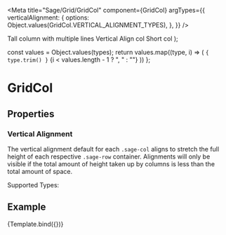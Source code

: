 




<Meta
  title="Sage/Grid/GridCol"
  component={GridCol}
  argTypes={{
    verticalAlignment: {
      options: Object.values(GridCol.VERTICAL_ALIGNMENT_TYPES),
    },
  }}
/>


  <Grid>
    <GridRow>
      <GridCol size="2" aria-label="Double column">
        <Card style={{ textAlign: 'center' }}>
          Tall column with multiple lines
        </Card>
      </GridCol>
      <GridCol size="2" aria-label="Single column" {...args}>
        <Card style={{ textAlign: 'center' }}>
          Vertical Align col
        </Card>
      </GridCol>
      <GridCol size="2" aria-label="Single column">
        <Card style={{ textAlign: 'center' }}>
          Short col
        </Card>
      </GridCol>
    </GridRow>
  </Grid>
);

  const values = Object.values(types);
  return values.map((type, i) => (
    <span key={type}>
      <code>{ type.trim() }</code>
      {i < values.length - 1 ? ", " : ""}
    </span>
  ))
};

# GridCol

## Properties
<ArgsTable of={GridCol} />

### Vertical Alignment

The vertical alignment default for each <code>.sage-col</code> aligns to stretch the full height of each respective <code>.sage-row</code> container. Alignments will only be visible if the total amount of height taken up by columns is less than the total amount of space.

Supported Types: <AlignmentTypes types={GridCol.VERTICAL_ALIGNMENT_TYPES}/>

## Example

<Canvas>
    <Story name="Default"
      args = {{
        verticalAlignment: GridCol.VERTICAL_ALIGNMENT_TYPES.CENTER,
      }}
    >
      {Template.bind({})}
    </Story>
</Canvas>
